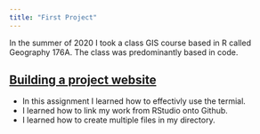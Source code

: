 ```yaml
---
title: "First Project"
---
```


In the summer of 2020 I took a class GIS course based in R called Geography 176A. The class was predominantly based in code.

## [Building a project website]()

- In this assignment I learned how to effectivly use the termial.
- I learned how to link my work from RStudio onto Github.
- I learned how to create multiple files in my directory.